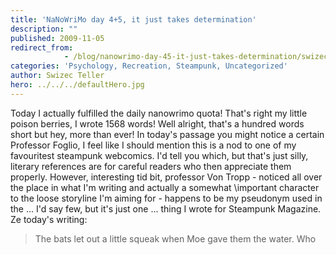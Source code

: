 ```yaml
---
title: 'NaNoWriMo day 4+5, it just takes determination'
description: ""
published: 2009-11-05
redirect_from: 
            - /blog/nanowrimo-day-45-it-just-takes-determination/swizec/807
categories: 'Psychology, Recreation, Steampunk, Uncategorized'
author: Swizec Teller
hero: ../../../defaultHero.jpg
---
```

Today I actually fulfilled the daily nanowrimo quota! That's right my little poison berries, I wrote 1568 words! Well alright, that's a hundred words short but hey, more than ever! In today's passage you might notice a certain Professor Foglio, I feel like I should mention this is a nod to one of my favouritest steampunk webcomics. I'd tell you which, but that's just silly, literary references are for careful readers who then appreciate them properly. However, interesting tid bit, professor Von Tropp - noticed all over the place in what I'm writing and actually a somewhat \\important character to the loose storyline I'm aiming for - happens to be my pseudonym used in the ... I'd say few, but it's just one ... thing I wrote for Steampunk Magazine. Ze today's writing:

> The bats let out a little squeak when Moe gave them the water. Who
